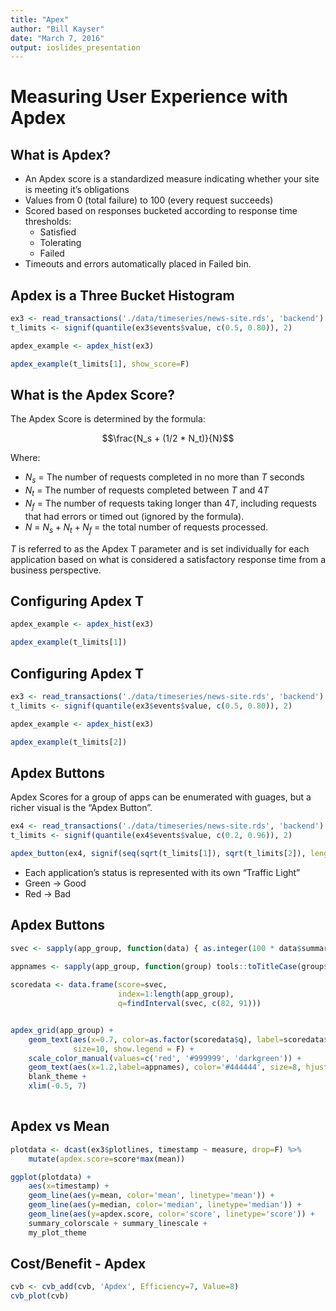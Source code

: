 ```yaml
---
title: "Apex"
author: "Bill Kayser"
date: "March 7, 2016"
output: ioslides_presentation
---
```


# Measuring User Experience with Apdex

## What is Apdex?

* An Apdex score is a standardized measure indicating whether your site is meeting it's obligations
* Values from 0 (total failure) to 100 (every request succeeds)
* Scored based on responses bucketed according to response time thresholds:
    * Satisfied
    * Tolerating
    * Failed
* Timeouts and errors automatically placed in Failed bin.

## Apdex is a Three Bucket Histogram

```r
ex3 <- read_transactions('./data/timeseries/news-site.rds', 'backend')
t_limits <- signif(quantile(ex3$events$value, c(0.5, 0.80)), 2)

apdex_example <- apdex_hist(ex3)

apdex_example(t_limits[1], show_score=F)
```

## What is the Apdex Score?

The Apdex Score is determined by the formula: 

$$\frac{N_s + (1/2 * N_t)}{N}$$

Where:

* $N_s$ = The number of requests completed in no more than $T$ seconds
* $N_t$ = The number of requests completed between $T$ and $4T$
* $N_f$ = The number of requests taking longer than $4T$, including requests that had errors or timed out (ignored by the formula).
* $N$ = $N_s + N_t + N_f$ = the total number of requests processed.

$T$ is referred to as the Apdex T parameter and is set individually for each application based on what
is considered a satisfactory response time from a business perspective.

## Configuring Apdex T

```r

apdex_example <- apdex_hist(ex3)

apdex_example(t_limits[1])
```

## Configuring Apdex T

```r
ex3 <- read_transactions('./data/timeseries/news-site.rds', 'backend')
t_limits <- signif(quantile(ex3$events$value, c(0.5, 0.80)), 2)

apdex_example <- apdex_hist(ex3)

apdex_example(t_limits[2])
```

## Apdex Buttons

Apdex Scores for a group of apps can be enumerated with guages, but a richer visual 
is the "Apdex Button".

```r
ex4 <- read_transactions('./data/timeseries/news-site.rds', 'backend')
t_limits <- signif(quantile(ex4$events$value, c(0.2, 0.96)), 2)

apdex_button(ex4, signif(seq(sqrt(t_limits[1]), sqrt(t_limits[2]), length.out = 6)^2, 2))
```

* Each application's status is represented with its own "Traffic Light"
* Green &rarr; Good
* Red &rarr; Bad

## Apdex Buttons


```r

svec <- sapply(app_group, function(data) { as.integer(100 * data$summary$score) })

appnames <- sapply(app_group, function(group) tools::toTitleCase(group$name))
            
scoredata <- data.frame(score=svec, 
                        index=1:length(app_group),
                        q=findInterval(svec, c(82, 91)))


apdex_grid(app_group) +
    geom_text(aes(x=0.7, color=as.factor(scoredata$q), label=scoredata$score),
              size=10, show.legend = F) +
    scale_color_manual(values=c('red', '#999999', 'darkgreen')) +
    geom_text(aes(x=1.2,label=appnames), color='#444444', size=8, hjust=0)  +
    blank_theme +
    xlim(-0.5, 7)
    
```

## Apdex vs Mean

```r

plotdata <- dcast(ex3$plotlines, timestamp ~ measure, drop=F) %>%
    mutate(apdex.score=score*max(mean))

ggplot(plotdata) +
    aes(x=timestamp) +
    geom_line(aes(y=mean, color='mean', linetype='mean')) + 
    geom_line(aes(y=median, color='median', linetype='median')) + 
    geom_line(aes(y=apdex.score, color='score', linetype='score')) +
    summary_colorscale + summary_linescale +
    my_plot_theme

```

## Cost/Benefit - Apdex {.cvb}

```r
cvb <- cvb_add(cvb, 'Apdex', Efficiency=7, Value=8)
cvb_plot(cvb)
```
